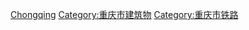 {{Commonscat|Train stations in Chongqing}}

[[Category:中國大陸各行政區鐵路車站|Chongqing]]
[[Category:重庆市建筑物|Category:重庆市建筑物]]
[[Category:重庆市铁路|Category:重庆市铁路]]